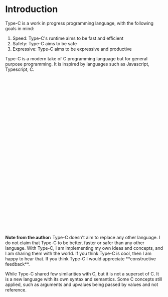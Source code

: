 
# Introduction

Type-C is a work in progress programming language, with the following goals in mind:
1. Speed: Type-C's runtime aims to be fast and efficient
2. Safety: Type-C aims to be safe
3. Expressive: Type-C aims to be expressive and productive

Type-C is a modern take of C programming language but for general purpose programming.
It is inspired by languages such as Javascript, Typescript, C.


<div role="alert" className="alert striped1">
    <svg xmlns="http://www.w3.org/2000/svg" fill="none" viewBox="0 0 24 24" className="stroke-info shrink-0 w-6 h-6"><path strokeLinecap="round" strokeLinejoin="round" strokeWidth="2" d="M13 16h-1v-4h-1m1-4h.01M21 12a9 9 0 11-18 0 9 9 0 0118 0z"></path></svg>
    <span>
        <b>Note from the author:</b>
        Type-C doesn't aim to replace any other language. I do not claim that Type-C to be better, faster or safer than any other language.
        With Type-C, I am implementing my own ideas and concepts, and I am sharing them with the world.
        If you think Type-C is cool, then I am happy to hear that. If you think Type-C I would appreciate **constructive feedback**.
    </span>
</div>

While Type-C shared few similarities with C, but it is not a superset of C. It is a new language with its own syntax and semantics.
Some C concepts still applied, such as arguments and upvalues being passed by values and not reference.
